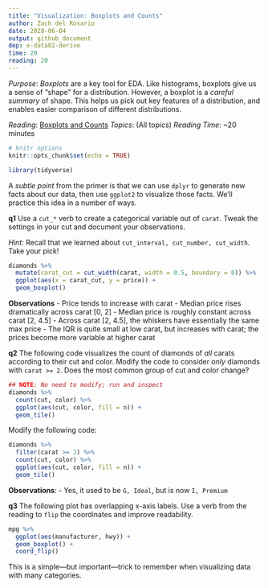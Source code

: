 ```yaml
---
title: "Visualization: Boxplots and Counts"
author: Zach del Rosario
date: 2020-06-04
output: github_document
dep: e-data02-derive
time: 20
reading: 20
---
```


*Purpose*: *Boxplots* are a key tool for EDA. Like histograms, boxplots give us a sense of "shape" for a distribution. However, a boxplot is a *careful summary* of shape. This helps us pick out key features of a distribution, and enables easier comparison of different distributions.

*Reading*: [Boxplots and Counts](https://rstudio.cloud/learn/primers/3.4)
*Topics*: (All topics)
*Reading Time*: ~20 minutes

```r
# knitr options
knitr::opts_chunk$set(echo = TRUE)
```

```r
library(tidyverse)

```

A *subtle point* from the primer is that we can use `dplyr` to generate new
facts about our data, then use `ggplot2` to visualize those facts. We'll
practice this idea in a number of ways.

__q1__ Use a `cut_*` verb to create a categorical variable out of `carat`. Tweak
the settings in your cut and document your observations.

*Hint*: Recall that we learned about `cut_interval, cut_number, cut_width`. Take
your pick!

```r
diamonds %>%
  mutate(carat_cut = cut_width(carat, width = 0.5, boundary = 0)) %>%
  ggplot(aes(x = carat_cut, y = price)) +
  geom_boxplot()
```

**Observations**
- Price tends to increase with carat
- Median price rises dramatically across carat [0, 2]
- Median price is roughly constant across carat [2, 4.5]
- Across carat [2, 4.5], the whiskers have essentially the same max price
- The IQR is quite small at low carat, but increases with carat; the prices become more variable at higher carat

__q2__ The following code visualizes the count of diamonds of *all* carats according to their cut and color. Modify the code to consider *only* diamonds with `carat >= 2`. Does the most common group of cut and color change?

```r
## NOTE: No need to modify; run and inspect
diamonds %>%
  count(cut, color) %>%
  ggplot(aes(cut, color, fill = n)) +
  geom_tile()
```

Modify the following code:

```r
diamonds %>%
  filter(carat >= 2) %>%
  count(cut, color) %>%
  ggplot(aes(cut, color, fill = n)) +
  geom_tile()
```

**Observations**:
- Yes, it used to be `G, Ideal`, but is now `I, Premium`

__q3__ The following plot has overlapping x-axis labels. Use a verb from the reading to `flip` the coordinates and improve readability.

```r
mpg %>%
  ggplot(aes(manufacturer, hwy)) +
  geom_boxplot() +
  coord_flip()
```

This is a simple---but important---trick to remember when visualizing data with many categories.

<!-- include-exit-ticket -->

